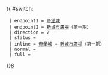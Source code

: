 {{ #switch: {{{format|}}}
  | endpoint1 = [[帝堡城]]
  | endpoint2 = [[新城市廣場]]（第一期）
  | direction = 2
  | status =
  | inline = [[帝堡城]] ↔ [[新城市廣場]]（第一期）
  | normal =
  | full =
}}<noinclude>[[category:新界居民巴士路線模板|8]]</noinclude>